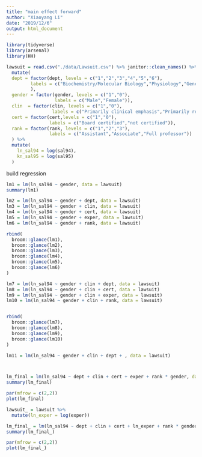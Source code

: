 ```yaml
---
title: "main effect forward"
author: "Xiaoyang Li"
date: "2019/12/6"
output: html_document
---
```


```r
library(tidyverse)
library(arsenal)
library(HH)
```

```r
lawsuit = read.csv("./data/Lawsuit.csv") %>% janitor::clean_names() %>% 
  mutate(
  dept = factor(dept, levels = c("1","2","3","4","5","6"),
         labels = c("Biochemistry/Molecular Biology","Physiology","Genetics","Pediatrics","Medicine","Surgery")
         ),
  gender = factor(gender, levels = c("1","0"),
                  labels = c("Male","Female")),
  clin  = factor(clin, levels = c("1","0"),
                 labels = c("Primarily clinical emphasis","Primarily research emphasis")),
  cert = factor(cert,levels = c("1","0"),
                labels = c("Board certified","not certified")),
  rank = factor(rank, levels = c("1","2","3"),
                labels = c("Assistant","Associate","Full professor"))
  ) %>% 
  mutate(
    ln_sal94 = log(sal94),
    kn_sal95 = log(sal95)
  )

```

build regression
```r
lm1 = lm(ln_sal94 ~ gender, data = lawsuit)
summary(lm1)

lm2 = lm(ln_sal94 ~ gender + dept, data = lawsuit)
lm3 = lm(ln_sal94 ~ gender + clin, data = lawsuit)
lm4 = lm(ln_sal94 ~ gender + cert, data = lawsuit)
lm5 = lm(ln_sal94 ~ gender + exper, data = lawsuit)
lm6 = lm(ln_sal94 ~ gender + rank, data = lawsuit)

rbind(
  broom::glance(lm1),
  broom::glance(lm2),
  broom::glance(lm3),
  broom::glance(lm4),
  broom::glance(lm5),
  broom::glance(lm6)
)

lm7 = lm(ln_sal94 ~ gender + clin + dept, data = lawsuit)
lm8 = lm(ln_sal94 ~ gender + clin + cert, data = lawsuit)
lm9 = lm(ln_sal94 ~ gender + clin + exper, data = lawsuit)
lm10 = lm(ln_sal94 ~ gender + clin + rank, data = lawsuit)


rbind(
  broom::glance(lm7),
  broom::glance(lm8),
  broom::glance(lm9),
  broom::glance(lm10)
)

lm11 = lm(ln_sal94 ~ gender + clin + dept + , data = lawsuit)



lm_final = lm(ln_sal94 ~ dept + clin + cert + exper + rank * gender, data = lawsuit)
summary(lm_final)

par(mfrow = c(2,2))
plot(lm_final)
```

```r
lawsuit_ = lawsuit %>% 
  mutate(ln_exper = log(exper))

lm_final_ = lm(ln_sal94 ~ dept + clin + cert + ln_exper + rank * gender, data = lawsuit_)
summary(lm_final_)

par(mfrow = c(2,2))
plot(lm_final_)
```


